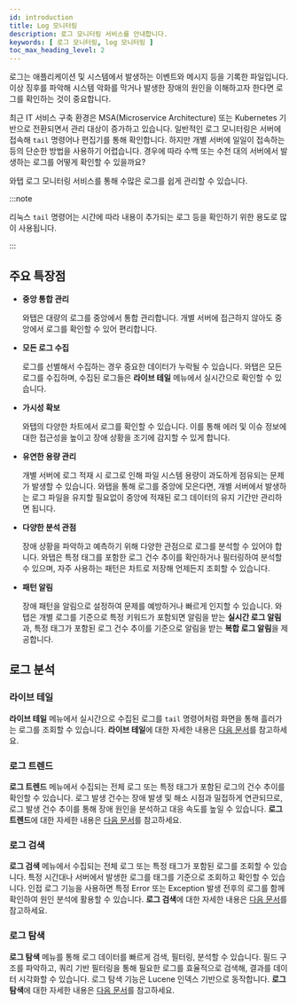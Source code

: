 ```yaml
---
id: introduction
title: Log 모니터링
description: 로그 모니터링 서비스를 안내합니다. 
keywords: [ 로그 모니터링, log 모니터링 ]
toc_max_heading_level: 2
---
```


로그는 애플리케이션 및 시스템에서 발생하는 이벤트와 메시지 등을 기록한 파일입니다. 이상 징후를 파악해 시스템 악화를 막거나 발생한 장애의 원인을 이해하고자 한다면 로그를 확인하는 것이 중요합니다. 

최근 IT 서비스 구축 환경은 MSA(Microservice Architecture) 또는 Kubernetes 기반으로 전환되면서 관리 대상이 증가하고 있습니다. 일반적인 로그 모니터링은 서버에 접속해 `tail` 명령어나 편집기를 통해 확인합니다. 하지만 개별 서버에 일일이 접속하는 등의 단순한 방법을 사용하기 어렵습니다. 경우에 따라 수백 또는 수천 대의 서버에서 발생하는 로그를 어떻게 확인할 수 있을까요? 

와탭 로그 모니터링 서비스를 통해 수많은 로그를 쉽게 관리할 수 있습니다.

:::note

리눅스 `tail` 명령어는 시간에 따라 내용이 추가되는 로그 등을 확인하기 위한 용도로 많이 사용됩니다.

:::

## 주요 특장점

* **중앙 통합 관리**

  와탭은 대량의 로그를 중앙에서 통합 관리합니다. 개별 서버에 접근하지 않아도 중앙에서 로그를 확인할 수 있어 편리합니다. 

* **모든 로그 수집**

  로그를 선별해서 수집하는 경우 중요한 데이터가 누락될 수 있습니다. 와탭은 모든 로그를 수집하며, 수집된 로그들은 **라이브 테일** 메뉴에서 실시간으로 확인할 수 있습니다.

* **가시성 확보**

  와탭의 다양한 차트에서 로그를 확인할 수 있습니다. 이를 통해 에러 및 이슈 정보에 대한 접근성을 높이고 장애 상황을 조기에 감지할 수 있게 합니다.

* **유연한 용량 관리**

  개별 서버에 로그 적재 시 로그로 인해 파일 시스템 용량이 과도하게 점유되는 문제가 발생할 수 있습니다. 와탭을 통해 로그를 중앙에 모은다면, 개별 서버에서 발생하는 로그 파일을 유지할 필요없이 중앙에 적재된 로그 데이터의 유지 기간만 관리하면 됩니다. 

* **다양한 분석 관점**

  장애 상황을 파악하고 예측하기 위해 다양한 관점으로 로그를 분석할 수 있어야 합니다. 와탭은 특정 태그를 포함한 로그 건수 추이를 확인하거나 필터링하여 분석할 수 있으며, 자주 사용하는 패턴은 차트로 저장해 언제든지 조회할 수 있습니다.

* **패턴 알림**

  장애 패턴을 알림으로 설정하여 문제를 예방하거나 빠르게 인지할 수 있습니다. 와탭은 개별 로그를 기준으로 특정 키워드가 포함되면 알림을 받는 **실시간 로그 알림**과, 특정 태그가 포함된 로그 건수 추이를 기준으로 알림을 받는 **복합 로그 알림**을 제공합니다. 

## 로그 분석

### 라이브 테일

**라이브 테일** 메뉴에서 실시간으로 수집된 로그를 `tail` 명령어처럼 화면을 통해 흘러가는 로그를 조회할 수 있습니다. **라이브 테일**에 대한 자세한 내용은 [다음 문서](log-lt)를 참고하세요.

### 로그 트렌드

**로그 트렌드** 메뉴에서 수집되는 전체 로그 또는 특정 태그가 포함된 로그의 건수 추이를 확인할 수 있습니다. 로그 발생 건수는 장애 발생 및 해소 시점과 밀접하게 연관되므로, 로그 발생 건수 추이를 통해 장애 원인을 분석하고 대응 속도를 높일 수 있습니다. **로그 트렌드**에 대한 자세한 내용은 [다음 문서](log-exp)를 참고하세요.

### 로그 검색

**로그 검색** 메뉴에서 수집되는 전체 로그 또는 특정 태그가 포함된 로그를 조회할 수 있습니다. 특정 시간대나 서버에서 발생한 로그를 태그를 기준으로 조회하고 확인할 수 있습니다. 인접 로그 기능을 사용하면 특정 Error 또는 Exception 발생 전후의 로그를 함께 확인하여 원인 분석에 활용할 수 있습니다. **로그 검색**에 대한 자세한 내용은 [다음 문서](log-search)를 참고하세요.

### 로그 탐색

**로그 탐색** 메뉴를 통해 로그 데이터를 빠르게 검색, 필터링, 분석할 수 있습니다. 필드 구조를 파악하고, 쿼리 기반 필터링을 통해 필요한 로그를 효율적으로 검색해, 결과를 데이터 시각화할 수 있습니다. 로그 탐색 기능은 Lucene 인덱스 기반으로 동작합니다. **로그 탐색**에 대한 자세한 내용은 [다음 문서](log-explorer)를 참고하세요.